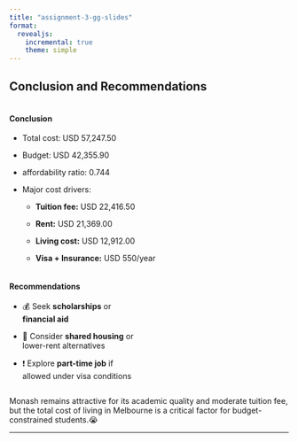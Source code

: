 ```yaml
---
title: "assignment-3-gg-slides"
format:
  revealjs:
    incremental: true
    theme: simple
---
```


## Conclusion and Recommendations  {.columns .smaller}

::: {.column width="55%"}

#### **Conclusion**

- Total cost: USD 57,247.50

- Budget: USD 42,355.90

- affordability ratio: 0.744

- Major cost drivers:

  - **Tuition fee:** USD 22,416.50

  - **Rent:** USD 21,369.00

  - **Living cost:** USD 12,912.00
  
  - **Visa + Insurance:** USD 550/year
  
:::

::: {.column width="45%"}

#### **Recommendations**

- 💰 Seek **scholarships** or **financial aid**

- 🏡 Consider **shared housing** or lower-rent alternatives

- ❗ Explore **part-time job** if allowed under visa conditions

:::


::: {.fragment}

Monash remains attractive for its academic quality and moderate tuition fee, but the total cost of living in Melbourne is a critical factor for budget-constrained students.😭

:::

---
